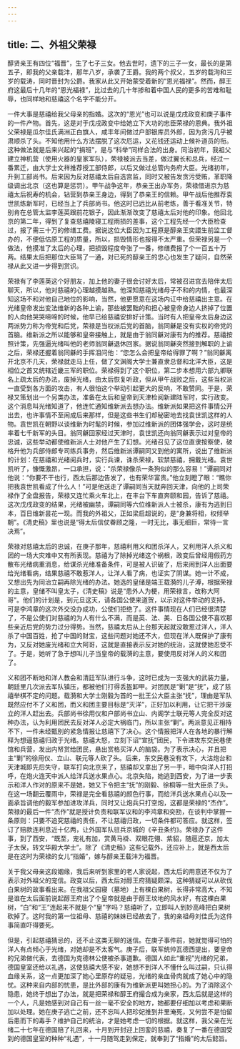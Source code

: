 ```yaml
---
---
---
```

title: 二、外祖父荣禄
---




醇贤亲王有四位“福晋”，生了七子三女。他去世时，遗下的三子一女，最长的是第五子，即我的父亲载沣，那年八岁，承袭了王爵。我的两个叔父，五岁的载洵和三岁的载涛，同时晋封为公爵。我家从此又开始蒙受着新的“恩光福禄”。然而，醇王府这最后十几年的“恩光福禄”，比过去的几十年掺和着中国人民的更多的苦难和耻辱，也同样地和慈禧这个名字不能分开。

一件大事是慈禧给我父母亲的指婚。这次的“恩光”也可以说是戊戌政变和庚子事件的一件产物。首先，这是对于戊戌政变中给她立下大功的忠臣荣禄的恩典。我外祖父荣禄是瓜尔佳氏满洲正白旗人，咸丰年间做过户部银库员外郎，因为贪污几乎被肃顺杀了头。不知他用什么方法摆脱了这次厄运，又花钱还运动上候补道员的衔。这种做法就是后来兴起的“捐班”，是与“科举”同样合法的出身。同治初年，我祖父建立神机营（使用火器的皇家军队），荣禄被派去当差，做过翼长和总兵，经过一番累迁，由大学士文祥推荐授工部侍郎，以后又做过总管内务府大臣。光绪初年，升到工部尚书。后来因为反对慈禧太后自选宫监，同时又被告发贪污受贿，革职降级调出北京（这也算是惩罚）。甲午战争这年，恭亲王出办军务，荣禄借进京为慈禧太后祝寿的机会，钻营到恭亲王身边，得到了恭亲王的信赖。甲午战后他推荐袁世凯练新军时，已经当上了兵部尚书。他这时已远比从前老练，善于看准关节，特别肯在总管太监李莲英跟前花银子，因此渐渐改变了慈禧太后对他的印象。他回北京的第二年，得到了复查慈禧陵寝工程雨损的差事，这个工程先经一个大臣检查过，报了需三十万的修缮工费。据说这位大臣因为工程原是醇亲王奕譞生前监工督办的，不便低估原工程的质量，所以，损毁情形也报得不太严重。但荣禄另是一个做法，他摸准了太后的心理，把损毁程度夸张了一番，修缮费报了个一百五十万两。结果太后把那位大臣骂了一通，对已死的醇亲王的忠心也发生了疑问，自然荣禄从此又进一步得到赏识。

荣禄有了李莲英这个好朋友，加上他的妻子很会讨好太后，常被召进宫去陪伴太后聊天，所以，他对慈禧的心理越摸越熟。他深知慈禧光绪母子不和的内情，也最深知这场不和对他自己地位的影响，当然，他更愿意在这场内讧中给慈禧出主意。在光绪皇帝发出变法维新的各种上谕，那些被罢黜的和担心被皇帝身边人挤掉了位置的人向他哭哭啼啼的时候，他早已给慈禧安排好计策。当时有人把皇帝太后身边这两派势力称为帝党和后党，荣禄是当权派后党的首脑，翁同龢是没有实权的帝党的首脑。维新派之所以能够和皇帝接触上，就是由于翁同龢对康有为的推荐。慈禧按照计策，先强逼光绪叫他的老师翁同龢退休回家。据说翁同龢突然接到解职的上谕之后，荣禄还握着翁同龢的手挥泪问他：“您怎么会把皇帝给得罪了啊？”翁同龢离开北京不几天，荣禄就走马上任，做了文渊阁大学士兼直隶总督和北洋大臣，这是相位之首又统辖近畿三军的职位。荣禄得到了这个职位，第二步本想用六部九卿联名上疏太后的办法，废掉光绪，由太后恢复听政，但从甲午战败之后，这些当权派一直受到各方面的攻击，有人很怕这个举动引起更大的反响，不敢赞同。于是，荣禄又策划出一个另类办法，准备在太后和皇帝到天津检阅新建陆军时，实行政变。这个消息叫光绪知道了，他连忙通知维新派去想办法。维新派如果把这件事情公开出去，也许事情不至闹成后来那样，但是这些书生们却秘密地去找袁世凯这样的人物。袁世凯在朝野以谈维新为时髦的时候，参加过维新派的团体强学会，这时是统率着七千新军的头目。翁同龢回家经过天津时，袁世凯还向翁同龢表示过对皇帝的忠诚，这些举动都使维新派人士对他产生了幻想。光绪召见了这位直隶按察使，破格升他为兵部侍郎专司练兵事务，然后维新派谭嗣同又到他的寓所，说出了维新派的计划：在慈禧和光绪阅兵时，实行兵谏，诛杀荣禄，软禁慈禧，拥戴光绪。袁世凯听了，慷慨激昂，一口承担，说：“杀荣禄像杀一条狗似的那么容易！”谭嗣同对他说：“你要不干也行，西太后那边告发了，也有荣华富贵。”他立刻瞪了眼：“瞧你把我袁世凯看成了什么人！”可是他送走了谭嗣同当天就奔回天津，向他的上司荣禄作了全盘报告，荣禄又连忙乘火车北上，在丰台下车直奔颐和园，告诉了慈禧。这次戊戌政变的结果，光绪被幽禁，谭嗣同等六位维新派人士被杀，康有为逃到日本，百日维新昙花一现。而我的外祖父，正如梁启超说的，是“身兼将相，权倾举朝”。《清史稿》里也说是“得太后信仗眷顾之隆，一时无比，事无细巨，常待一言决焉”。

荣禄对慈禧太后的忠诚，在庚子那年，慈禧利用义和团杀洋人，又利用洋人杀义和团的一场大灾难中又有所表现。慈禧为了除掉光绪这个祸根，政变后曾经用假药方散布光绪病重消息，给谋杀光绪准备条件，可是被人识破了，后来闹到洋人出面要给光绪看病，结果慈禧不敢惹洋人，让洋人看了病，也证实了阴谋。她一计不成，又想出先为同治立嗣再除光绪的办法。她选的皇储是端王载漪的儿子溥，根据荣禄的主意，皇储不叫皇太子，《清史稿》说是“患外人为梗，用荣禄言，改称大阿哥”。他们的计划是，到元旦这天，请各国公使来道贺，以示对这件举动的支持。可是李鸿章的这次外交没办成功，公使们拒绝了。这件事情现在人们已经很清楚了，不是公使们对慈禧的为人有什么不满，而是英、法、美、日各国公使不喜欢那些亲近后党的势力过分得势。当然，慈禧太后从上台那天起就没敢惹过洋人，洋人杀了中国百姓，抢了中国的财宝，这些问题对她还不大，但现在洋人既保护了康有为，又反对她废光绪和立大阿哥，这就是直接表示反对她的统治，这就使她忍受不了。于是，她听了急于想叫儿子当皇帝的载漪的主意，要使用反对洋人的义和团了。

义和团不断地和洋人教会和清廷军队进行斗争，这时已成为一支强大的武装力量，朝廷里几次派去军队镇压，都被他们打得丢盔卸甲。对团民是“剿”是“抚”，成了慈禧举棋不定的问题。载漪和大学士刚毅为首的一批王公大臣主张“抚”，理由是军队既然应付不了义和团，而义和团主要目标是“灭洋”，正好加以利用，让它把干涉废立的洋人赶出去。兵部尚书徐用仪和户部尚书立山、内阁学士联元等人完全反对这种办法，认为利用团民去反对洋人必定大祸临门，所以主张“剿”。两派意见正相持不下，一件未经甄别的紧急情报让慈禧下了决心。这个情报把洋人在各地的暴行解释为想逼慈禧归政于光绪。慈禧大怒，立刻下诏“宣抚”团民，下令进攻东交民巷使馆和兵营，发出内帑赏给团民，悬出赏格买洋人的脑袋。为了表示决心，并且把主“剿”的徐用仪、立山、联元等人砍了头。后来，东交民巷没有攻下，大沽炮台和天津城即先后失守，联军打向北京来了，慈禧却又拿出了另一手，暗中向洋人打招呼，在炮火连天中派人给洋兵送水果点心。北京失陷，她逃到西安，为了进一步表示和洋人作对的原来不是她，她又下令把主“抚”的刚毅、徐桐等一批大臣杀了头。在这一场翻云覆雨中，荣禄是完全看慈禧的颜色行事，而给洋兵送水果点心以及一面承旨调他的毅军参加进攻洋兵，同时又让炮兵只打空炮，这都是荣禄的“杰作”。荣禄的最后一件“杰作”就是授计负责和联军议和的李鸿章和奕劻，在谈判中掌握一条原则：只要不追究慈禧的责任，不让慈禧归政，一切条件都可答应。就这样，签订了赔款连利息近十亿两，让外国军队驻兵京城的《辛丑条约》。荣禄办了这件事，到了西安，“既至，宠礼有加，赏黄马褂、双眼花翎、紫貂，随扈还京，加太子太保，转文华殿大学士”。除了《清史稿》这些记载外，还应补上，就是西太后是在这时为荣禄的女儿“指婚”，嫁与醇亲王载沣为福晋。

关于我父母亲这段姻缘，我后来听到家里的老人家说起，西太后的用意还不仅为了表示对外祖父的宠信。政变以后，西太后对醇王府猜疑颇深。这种猜疑可以从砍伐白果树的故事看出来。在我祖父园寝（墓地）上有棵白果树，长得非常高大，不知是谁在太后面前说起醇王府出了个皇帝就是由于醇王坟地的风水好，有这棵白果树，“白”和“王”连起来不就是个“皇”字吗？慈禧听了，立即叫人到妙高峰把白果树砍掉了。这时我的第一位祖母、慈禧的妹妹已经故去了，我的亲祖母刘佳氏为这件事简直吓得要死。

但是，引起慈禧猜忌的，还不止这类无聊的迷信。在庚子事件前，她就觉得可怕的洋人有点倾心于光绪，对她却是不太客气。庚子后，联军统帅瓦德西提出，要皇帝的兄弟做代表，去德国为克德林公使被杀事道歉。德国人如此“重视”光绪的兄弟，德国皇室还给以礼遇，这使慈禧大感不安，她想不到洋人不懂什么叫过嗣，只认得血缘关系，这一点更加深了她心里原存的疑忌，光绪的亲血骨肉就成了她心中的隐忧。这种来自内部的忧患，是比外部的康有为维新派更叫她担心的。为了消除这个隐患，她终于想出了办法，就是把荣禄和醇王府撮合成为亲家，西太后就是这样的一个人，凡是她感到对自己有一丝一毫不安全的地方，她都要仔细加以考虑和果断加以处理。她在庚子逃亡之前，还不忘叫人把珍妃推到井里淹死，又何尝不是怕留后患而下的毒手？维护自己的统治，才是她考虑一切的根据。就这样，我父亲在光绪二十七年在德国赔了礼回来，十月到开封迎上回銮的慈禧，奏复了一番在德国受到的德国皇室的种种“礼遇”，十一月随驾走到保定，就奉到了“指婚”的太后懿旨。